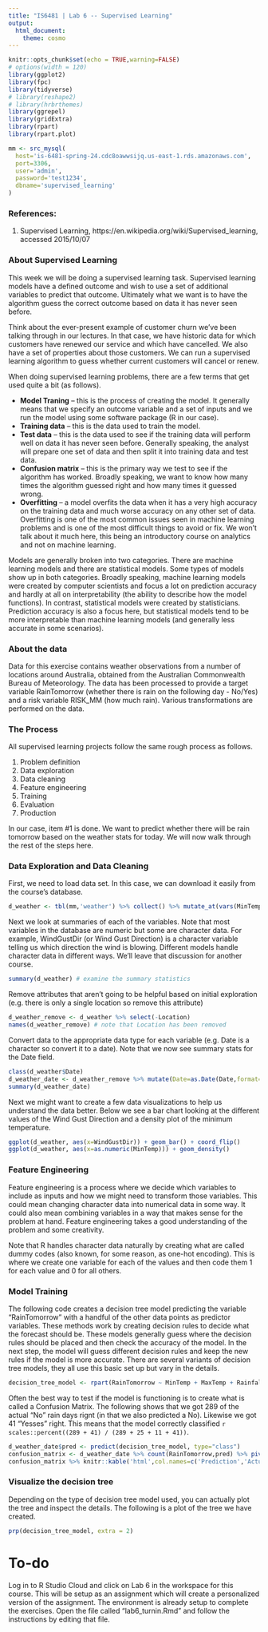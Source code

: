 ```yaml
---
title: "IS6481 | Lab 6 -- Supervised Learning"
output: 
  html_document: 
    theme: cosmo
---
```


```r
knitr::opts_chunk$set(echo = TRUE,warning=FALSE)
# options(width = 120)
library(ggplot2)
library(fpc)
library(tidyverse)
# library(reshape2)
# library(hrbrthemes)
library(ggrepel)
library(gridExtra)
library(rpart)
library(rpart.plot)

mm <- src_mysql(
  host='is-6481-spring-24.cdc8oawwsijq.us-east-1.rds.amazonaws.com',
  port=3306,
  user='admin',
  password='test1234',
  dbname='supervised_learning'
)
```

### References:
1. Supervised Learning, https://en.wikipedia.org/wiki/Supervised_learning, accessed 2015/10/07

### About Supervised Learning
This week we will be doing a supervised learning task. Supervised learning models have a defined outcome and wish to use a set of additional variables to predict that outcome. Ultimately what we want is to have the algorithm guess the correct outcome based on data it has never seen before. 

Think about the ever-present example of customer churn we've been talking through in our lectures. In that case, we have historic data for which customers have renewed our service and which have cancelled. We also have a set of properties about those customers. We can run a supervised learning algorithm to guess whether current customers will cancel or renew.

When doing supervised learning problems, there are a few terms that get used quite a bit (as follows).

* **Model Traning** -- this is the process of creating the model. It generally means that we specify an outcome variable and a set of inputs and we run the model using some software package (R in our case).
* **Training data** -- this is the data used to train the model.
* **Test data** -- this is the data used to see if the training data will perform well on data it has never seen before. Generally speaking, the analyst will prepare one set of data and then split it into training data and test data.
* **Confusion matrix** -- this is the primary way we test to see if the algorithm has worked. Broadly speaking, we want to know how many times the algorithm guessed right and how many times it guessed wrong.
* **Overfitting** -- a model overfits the data when it has a very high accuracy on the training data and much worse accuracy on any other set of data. Overfitting is one of the most common issues seen in machine learning problems and is one of the most difficult things to avoid or fix. We won't talk about it much here, this being an introductory course on analytics and not on machine learning.

Models are generally broken into two categories. There are machine learning models and there are statistical models. Some types of models show up in both categories. Broadly speaking, machine learning models were created by computer scientists and focus a lot on prediction accuracy and hardly at all on interpretability (the ability to describe how the model functions). In contrast, statistical models were created by statisticians. Prediction accuracy is also a focus here, but statistical models tend to be more interpretable than machine learning models (and generally less accurate in some scenarios).

### About the data
Data for this exercise contains weather observations from a number of locations around Australia, obtained from the Australian Commonwealth Bureau of Meteorology. The data has been processed to provide a target variable RainTomorrow (whether there is rain on the following day - No/Yes) and a risk variable RISK_MM (how much rain). Various transformations are performed on the data.

### The Process
All supervised learning projects follow the same rough process as follows.

1. Problem definition
1. Data exploration
2. Data cleaning
3. Feature engineering
4. Training
5. Evaluation
6. Production

In our case, item #1 is done. We want to predict whether there will be rain tomorrow based on the weather stats for today. We will now walk through the rest of the steps here.

### Data Exploration and Data Cleaning
First, we need to load data set. In this case, we can download it easily from the course's database.
```r
d_weather <- tbl(mm,'weather') %>% collect() %>% mutate_at(vars(MinTemp:Sunshine,WindGustSpeed,WindSpeed9am,Pressure9am:Temp3pm,RISK_MM),as.numeric)
```

Next we look at summaries of each of the variables. Note that most variables in the database are numeric but some are character data. For example, WindGustDir (or Wind Gust Direction) is a character variable telling us which direction the wind is blowing. Different models handle character data in different ways. We'll leave that discussion for another course.
```r
summary(d_weather) # examine the summary statistics
```

Remove attributes that aren't going to be helpful based on initial exploration (e.g. there is only a single location so remove this attribute)
```r
d_weather_remove <- d_weather %>% select(-Location)
names(d_weather_remove) # note that Location has been removed
```

Convert data to the appropriate data type for each variable (e.g. Date is a character so convert it to a date). Note that we now see summary stats for the Date field.
```r
class(d_weather$Date)
d_weather_date <- d_weather_remove %>% mutate(Date=as.Date(Date,format='%m/%d/%y'))
summary(d_weather_date)
``` 

Next we might want to create a few data visualizations to help us understand the data better. Below we see a bar chart looking at the different values of the Wind Gust Direction and a density plot of the minimum temperature.
```r
ggplot(d_weather, aes(x=WindGustDir)) + geom_bar() + coord_flip()
ggplot(d_weather, aes(x=as.numeric(MinTemp))) + geom_density()
```


### Feature Engineering
Feature engineering is a process where we decide which variables to include as inputs and how we might need to transform those variables. This could mean changing character data into numerical data in some way. It could also mean combining variables in a way that makes sense for the problem at hand. Feature engineering takes a good understanding of the problem and some creativity. 

Note that R handles character data naturally by creating what are called dummy codes (also known, for some reason, as one-hot encoding). This is where we create one variable for each of the values and then code them 1 for each value and 0 for all others.

### Model Training

The following code creates a decision tree model predicting the variable "RainTomorrow" with a handful of the other data points as predictor variables. These methods work by creating decision rules to decide what the forecast should be. These models generally guess where the decision rules should be placed and then check the accuracy of the model. In the next step, the model will guess different decision rules and keep the new rules if the model is more accurate. There are several variants of decision tree models, they all use this basic set up but vary in the details.
```r
decision_tree_model <- rpart(RainTomorrow ~ MinTemp + MaxTemp + Rainfall + Evaporation + Sunshine + WindGustDir + WindGustSpeed,data=d_weather_date)
```

Often the best way to test if the model is functioning is to create what is called a Confusion Matrix. The following shows that we got 289 of the actual "No" rain days rignt (in that we also predicted a No). Likewise we got 41 "Yesses" right. This means that the model correctly classified `r scales::percent((289 + 41) / (289 + 25 + 11 + 41))`.
```r
d_weather_date$pred <- predict(decision_tree_model, type="class")
confusion_matrix <- d_weather_date %>% count(RainTomorrow,pred) %>% pivot_wider(names_from=RainTomorrow,values_from=n)
confusion_matrix %>% knitr::kable('html',col.names=c('Prediction','Actual: No','Actual: Yes'))
```


### Visualize the decision tree
Depending on the type of decision tree model used, you can actually plot the tree and inspect the details. The following is a plot of the tree we have created.

```r
prp(decision_tree_model, extra = 2) 
``` 

# To-do
Log in to R Studio Cloud and click on Lab 6 in the workspace for this course. This will be setup as an assignment which will create a personalized version of the assignment. The environment is already setup to complete the exercises. Open the file called "lab6_turnin.Rmd" and follow the instructions by editing that file.
